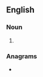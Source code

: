==English==

===Noun===
{{head|en|noun form}}

# {{plural of|en|evocator}}

===Anagrams===
* {{anagrams|en|a=aceoorstv|overcoats}}